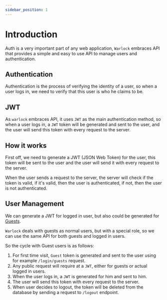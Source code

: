 ```yaml
---
sidebar_position: 1
---
```


# Introduction

Auth is a very important part of any web application, `Warlock` embraces API that provides a simple and easy to use API to manage users and authentication.

## Authentication

Authentication is the process of verifying the identity of a user, so when a user logs in, we need to verify that this user is who he claims to be.

## JWT

As `warlock` embraces API, it uses `JWT` as the main authentication method, so when a user logs in, a `JWT` token will be generated and sent to the user, and the user will send this token with every request to the server.

## How it works

First off, we need to generate a JWT (JSON Web Token) for the user, this token will be sent to the user and the user will send it with every request to the server.

When the user sends a request to the server, the server will check if the token is valid, if it's valid, then the user is authenticated, if not, then the user is not authenticated.

## User Management

We can generate a JWT for logged in user, but also could be generated for [Guests](./guests).

`Warlock` deals with guests as normal users, but with a special role, so we can use the same API for both guests and logged in users.

So the cycle with Guest users is as follows:

1. For first time visit, `Guest` token is generated and sent to the user using for example `/login/guests` request.
2. Any public request will require at a `JWT`, either for guests or actual logged in users.
3. When the user logs in, a `JWT` is generated for him and sent to him.
4. The user will send this token with every request to the server.
5. When user decides to logout, the token will be deleted from the database by sending a request to `/logout` endpoint.
